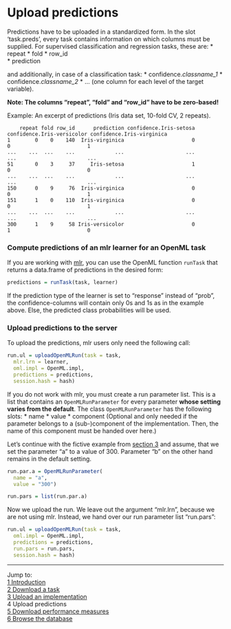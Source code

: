 Upload predictions
==================

Predictions have to be uploaded in a standardized form. In the slot 'task.preds', every task contains information on which columns must be supplied. For supervised classification and regression tasks, these are:
* repeat 
* fold 
* row_id     
* prediction  

and additionally, in case of a classification task:
* confidence.*classname_1* 
* confidence.*classname_2* 
* ... (one column for each level of the target variable).

**Note: The columns "repeat", "fold" and "row_id" have to be zero-based!** 

Example: An excerpt of predictions (Iris data set, 10-fold CV, 2 repeats).

        repeat fold row_id      prediction confidence.Iris-setosa confidence.Iris-versicolor confidence.Iris-virginica  
    1        0    0    140  Iris-virginica                      0                          0                         1  
    ...    ...  ...    ...             ...                    ...                        ...                       ...  
    51       0    3     37     Iris-setosa                      1                          0                         0  
    ...    ...  ...    ...             ...                    ...                        ...                       ...  
    150      0    9     76  Iris-virginica                      0                          0                         1  
    151      1    0    110  Iris-virginica                      0                          0                         1  
    ...    ...  ...    ...             ...                    ...                        ...                       ...  
    300      1    9     58 Iris-versicolor                      0                          1                         0  

### Compute predictions of an mlr learner for an OpenML task
If you are working with [mlr](https://github.com/berndbischl/mlr), you can use the OpenML function `runTask` that returns a data.frame of predictions in the desired form:

```r
predictions = runTask(task, learner)
```  

If the prediction type of the learner is set to "response" instead of "prob", the confidence-columns will contain only 0s and 1s as in the example above. Else, the predicted class probabilities will be used.

### Upload predictions to the server
To upload the predictions, mlr users only need the following call:
```r
run.ul = uploadOpenMLRun(task = task, 
  mlr.lrn = learner, 
  oml.impl = OpenML.impl, 
  predictions = predictions, 
  session.hash = hash)
```

If you do not work with mlr, you must create a run parameter list. This is a list that contains an `OpenMLRunParameter` for every parameter **whose setting varies from the default**. The class `OpenMLRunParameter` has the following slots: 
* name
* value 
* component (Optional and only needed if the parameter belongs to a (sub-)component of the implementation. Then, the name of this component must be handed over here.)

Let's continue with the fictive example from [section 3](3-Upload-an-implementation.md) and assume, that we set the parameter "a" to a value of 300. Parameter "b" on the other hand remains in the default setting. 
```r
run.par.a = OpenMLRunParameter(
  name = "a", 
  value = "300")  

run.pars = list(run.par.a)
```

Now we upload the run. We leave out the argument "mlr.lrn", because we are not using mlr. Instead, we hand over our run parameter list "run.pars":
```r
run.ul = uploadOpenMLRun(task = task, 
  oml.impl = OpenML.impl, 
  predictions = predictions,
  run.pars = run.pars,
  session.hash = hash)
```

----------------------------------------------------------------------------------------------------------------------
Jump to:    
[1 Introduction](1-Introduction.md)    
[2 Download a task](2-Download-a-task.md)  
[3 Upload an implementation](3-Upload-an-implementation.md)  
4 Upload predictions  
[5 Download performance measures](5-Download-performance-measures.md)  
[6 Browse the database](6-Browse-the-database.md)